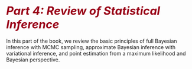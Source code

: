 # {-}
# <i style="font-size: 110%; color:#990017;">Part 4:  Review of Statistical Inference</i> {-}

In this part of the book, we review the basic principles of full
Bayesian inference with MCMC sampling, approximate Bayesian inference
with variational inference, and point estimation from a maximum
likelihood and Bayesian perspective.
